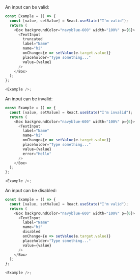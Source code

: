 An input can be valid:

```typescript jsx
const Example = () => {
  const [value, setValue] = React.useState("I'm valid");
  return (
    <Box backgroundColor="navyblue-600" width="100%" p={6}>
      <TextInput
        truncated
        label="Name"
        name="hi"
        onChange={e => setValue(e.target.value)}
        placeholder="Type something..."
        value={value}
      />
    </Box>
  );
};

<Example />;
```

An input can be invalid:

```typescript jsx
const Example = () => {
  const [value, setValue] = React.useState("I'm invalid");
  return (
    <Box backgroundColor="navyblue-600" width="100%" p={6}>
      <TextInput
        label="Name"
        name="hi"
        onChange={e => setValue(e.target.value)}
        placeholder="Type something..."
        value={value}
        error="Hello"
      />
    </Box>
  );
};

<Example />;
```

An input can be disabled:

```typescript jsx
const Example = () => {
  const [value, setValue] = React.useState("I'm valid");
  return (
    <Box backgroundColor="navyblue-600" width="100%" p={6}>
      <TextInput
        label="Name"
        name="hi"
        disabled
        onChange={e => setValue(e.target.value)}
        placeholder="Type something..."
        value={value}
      />
    </Box>
  );
};

<Example />;
```
